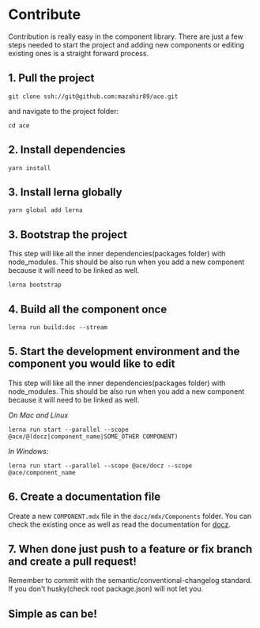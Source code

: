 # Contribute

Contribution is really easy in the component library. There are just a few steps needed to start the project and adding new components or editing existing ones is a straight forward process.


## 1. Pull the project

```
git clone ssh://git@github.com:mazahir89/ace.git
```

and navigate to the project folder:

```
cd ace
```

## 2. Install dependencies

```
yarn install
```

## 3. Install lerna globally

```
yarn global add lerna
```

## 3. Bootstrap the project
This step will like all the inner dependencies(packages folder) with node_modules. This should be also run when you add a new component because it will need to be linked as well.

```
lerna bootstrap
```

## 4. Build all the component once

```
lerna run build:doc --stream
```

## 5. Start the development environment and the component you would like to edit
This step will like all the inner dependencies(packages folder) with node_modules. This should be also run when you add a new component because it will need to be linked as well.

*On Mac and Linux*
```
lerna run start --parallel --scope @ace/@(docz|component_name|SOME_OTHER COMPONENT)
```

*In Windows*:
```
lerna run start --parallel --scope @ace/docz --scope @ace/component_name
```

## 6. Create a documentation file
Create a new `COMPONENT.mdx` file in the `docz/mdx/Components` folder. You can check the existing once as well as read the documentation for [docz](https://www.docz.site/docs/introduction).

## 7. When done just push to a feature or fix branch and create a pull request!
Remember to commit with the semantic/conventional-changelog standard. If you don't husky(check root package.json) will not let you.

## Simple as can be!


